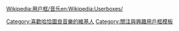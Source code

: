 {{Userbox
  |id=[[File:Aram Khachaturian 1971.png|60px]]
  |id-c=blue
  |id-fc= #FFFFFF
  |info=<span lang="zh-tw">這個用戶喜歡聽'''[[哈恰圖良]]'''的作品。</span>
  |info-c=white
  |info-s=9
  |border-c=black
}}
<includeonly>[[Category:喜歡哈恰圖良音樂的維基人]]</includeonly>
<noinclude>{{Clear}}[[Wikipedia:用户框/音乐]][[Category:關注與興趣用戶框模板]][[en:Wikipedia:Userboxes/]]</noinclude>